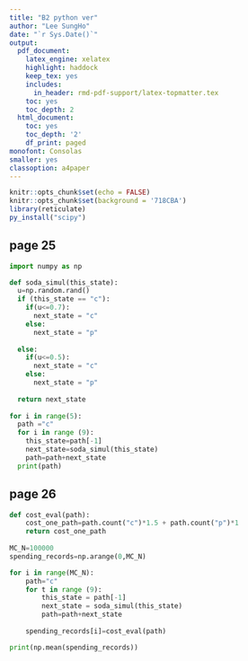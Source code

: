 ```yaml
---
title: "B2 python ver"
author: "Lee SungHo"
date: "`r Sys.Date()`"
output:
  pdf_document:
    latex_engine: xelatex
    highlight: haddock
    keep_tex: yes
    includes:
      in_header: rmd-pdf-support/latex-topmatter.tex
    toc: yes
    toc_depth: 2
  html_document:
    toc: yes
    toc_depth: '2'
    df_print: paged
monofont: Consolas
smaller: yes
classoption: a4paper
---
```


```r
knitr::opts_chunk$set(echo = FALSE)
knitr::opts_chunk$set(background = '718CBA')
library(reticulate)
py_install("scipy")
```

\newpage
## page 25
```python
import numpy as np

def soda_simul(this_state):
  u=np.random.rand()
  if (this_state == "c"):
    if(u<=0.7):
      next_state = "c"
    else:
      next_state = "p"
      
  else:
    if(u<=0.5):
      next_state = "c"
    else:
      next_state = "p"
      
  return next_state
  
for i in range(5):
  path ="c"
  for i in range (9):
    this_state=path[-1]
    next_state=soda_simul(this_state)
    path=path+next_state
  print(path)
```


\newpage
## page 26
```python
def cost_eval(path):
    cost_one_path=path.count("c")*1.5 + path.count("p")*1
    return cost_one_path
    
MC_N=100000
spending_records=np.arange(0,MC_N)

for i in range(MC_N):
    path="c"
    for t in range (9):
        this_state = path[-1]
        next_state = soda_simul(this_state)
        path=path+next_state
        
    spending_records[i]=cost_eval(path)

print(np.mean(spending_records))
```








